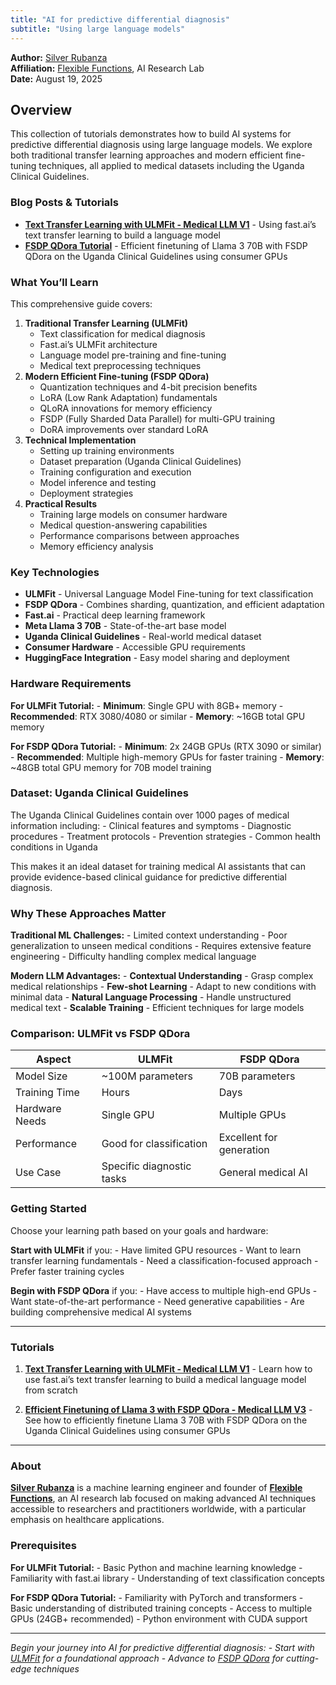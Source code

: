 ```yaml
---
title: "AI for predictive differential diagnosis"
subtitle: "Using large language models"
---
```


:::{.author-info}
**Author:** [Silver Rubanza](https://rubanzasilver.com){.author-name}  
**Affiliation:** [Flexible Functions](https://flexiblefunctions.com), AI Research Lab  
**Date:** August 19, 2025
:::

## Overview

This collection of tutorials demonstrates how to build AI systems for predictive differential diagnosis using large language models. We explore both traditional transfer learning approaches and modern efficient fine-tuning techniques, all applied to medical datasets including the Uganda Clinical Guidelines.

### Blog Posts & Tutorials

- **[Text Transfer Learning with ULMFit - Medical LLM V1](sd_ulmfit.ipynb)** - Using fast.ai's text transfer learning to build a language model
- **[FSDP QDora Tutorial](fsdp_qdora_ucg_v1.ipynb)** - Efficient finetuning of Llama 3 70B with FSDP QDora on the Uganda Clinical Guidelines using consumer GPUs

### What You'll Learn

This comprehensive guide covers:

1. **Traditional Transfer Learning (ULMFit)**
   - Text classification for medical diagnosis
   - Fast.ai's ULMFit architecture
   - Language model pre-training and fine-tuning
   - Medical text preprocessing techniques

2. **Modern Efficient Fine-tuning (FSDP QDora)**
   - Quantization techniques and 4-bit precision benefits
   - LoRA (Low Rank Adaptation) fundamentals
   - QLoRA innovations for memory efficiency
   - FSDP (Fully Sharded Data Parallel) for multi-GPU training
   - DoRA improvements over standard LoRA

3. **Technical Implementation**
   - Setting up training environments
   - Dataset preparation (Uganda Clinical Guidelines)
   - Training configuration and execution
   - Model inference and testing
   - Deployment strategies

4. **Practical Results**
   - Training large models on consumer hardware
   - Medical question-answering capabilities
   - Performance comparisons between approaches
   - Memory efficiency analysis

### Key Technologies

- **ULMFit** - Universal Language Model Fine-tuning for text classification
- **FSDP QDora** - Combines sharding, quantization, and efficient adaptation
- **Fast.ai** - Practical deep learning framework
- **Meta Llama 3 70B** - State-of-the-art base model
- **Uganda Clinical Guidelines** - Real-world medical dataset
- **Consumer Hardware** - Accessible GPU requirements
- **HuggingFace Integration** - Easy model sharing and deployment

### Hardware Requirements

**For ULMFit Tutorial:**
- **Minimum**: Single GPU with 8GB+ memory
- **Recommended**: RTX 3080/4080 or similar
- **Memory**: ~16GB total GPU memory

**For FSDP QDora Tutorial:**
- **Minimum**: 2x 24GB GPUs (RTX 3090 or similar)
- **Recommended**: Multiple high-memory GPUs for faster training
- **Memory**: ~48GB total GPU memory for 70B model training

### Dataset: Uganda Clinical Guidelines

The Uganda Clinical Guidelines contain over 1000 pages of medical information including:
- Clinical features and symptoms
- Diagnostic procedures
- Treatment protocols
- Prevention strategies
- Common health conditions in Uganda

This makes it an ideal dataset for training medical AI assistants that can provide evidence-based clinical guidance for predictive differential diagnosis.

### Why These Approaches Matter

**Traditional ML Challenges:**
- Limited context understanding
- Poor generalization to unseen medical conditions
- Requires extensive feature engineering
- Difficulty handling complex medical language

**Modern LLM Advantages:**
- **Contextual Understanding** - Grasp complex medical relationships
- **Few-shot Learning** - Adapt to new conditions with minimal data
- **Natural Language Processing** - Handle unstructured medical text
- **Scalable Training** - Efficient techniques for large models

### Comparison: ULMFit vs FSDP QDora

| Aspect | ULMFit | FSDP QDora |
|--------|---------|------------|
| Model Size | ~100M parameters | 70B parameters |
| Training Time | Hours | Days |
| Hardware Needs | Single GPU | Multiple GPUs |
| Performance | Good for classification | Excellent for generation |
| Use Case | Specific diagnostic tasks | General medical AI |

### Getting Started

Choose your learning path based on your goals and hardware:

**Start with ULMFit** if you:
- Have limited GPU resources
- Want to learn transfer learning fundamentals
- Need a classification-focused approach
- Prefer faster training cycles

**Begin with FSDP QDora** if you:
- Have access to multiple high-end GPUs
- Want state-of-the-art performance
- Need generative capabilities
- Are building comprehensive medical AI systems

---

### Tutorials

1. **[Text Transfer Learning with ULMFit - Medical LLM V1](sd_ulmfit.ipynb)** - Learn how to use fast.ai's text transfer learning to build a medical language model from scratch

2. **[Efficient Finetuning of Llama 3 with FSDP QDora - Medical LLM V3](fsdp_qdora_ucg_v1.ipynb)** - See how to efficiently finetune Llama 3 70B with FSDP QDora on the Uganda Clinical Guidelines using consumer GPUs

---

### About

**[Silver Rubanza](https://rubanzasilver.com)** is a machine learning engineer and founder of **[Flexible Functions](https://flexiblefunctions.com)**, an AI research lab focused on making advanced AI techniques accessible to researchers and practitioners worldwide, with a particular emphasis on healthcare applications.

### Prerequisites

**For ULMFit Tutorial:**
- Basic Python and machine learning knowledge
- Familiarity with fast.ai library
- Understanding of text classification concepts

**For FSDP QDora Tutorial:**
- Familiarity with PyTorch and transformers
- Basic understanding of distributed training concepts
- Access to multiple GPUs (24GB+ recommended)
- Python environment with CUDA support

---

*Begin your journey into AI for predictive differential diagnosis:*
- *Start with [ULMFit](sd_ulmfit.ipynb) for a foundational approach*
- *Advance to [FSDP QDora](fsdp_qdora_ucg_v1.ipynb) for cutting-edge techniques*
